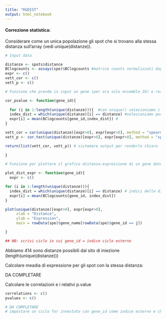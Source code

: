 ```yaml
---
title: "RGDIST"
output: html_notebook
---
```


#### Correzione statistica: 

Considerare come un unica popolazione gli spot che si trovano alla stessa distanza sull'array (vedi unique(distanze)).

```r
# Input data

distanze <- spots$distance
BClogcounts <- assays(spe)$BClogcounts #matrice counts normalizzati dopo Batch Correction
expr <- c()
vett_cor <- c()
vett_p <- c()

```


```r

# Funzione che prende in input un gene (per ora solo ensemble ID) e restituisce il coefficiente di correlazione di spearman e il relativo p-value (non corretto)

cor_pvalue <- function(gene_id){
 
  for (i in 1:length(unique(distanze))){  #con unique() selezioniamo i valori unici delle distanze, la lunghezza indica quanti valori unici di distanza ci sono.
  index_dist = which(unique(distanze)[i] == distanze) #selezioniamo per iesimo valore di distanza gli indici degli spot che hanno quel valore di distanza. 
  expr[i] = mean(BClogcounts[gene_id,index_dist]) #
}

vett_cor = cor(unique(distanze)[expr>0], expr[expr>0], method = "spearman")
vett_p <- cor.test(unique(distanze)[expr>0], expr[expr>0], method = "spearman")$p.value

return(list(vett_cor, vett_p)) # sistemare output per renderlo chiaro
   
}
```


```r

# Funzione per plottare il grafico distanza-espressione di un gene dato in input (per ora solo ensemble ID)

plot_dist_expr <- function(gene_id){
  expr <- c()

for (i in 1:length(unique(distanze))){
  index_dist = which(unique(distanze)[i] == distanze) # indici delle distanze uguali
  expr[i] = mean(BClogcounts[gene_id, index_dist]) 
}

plot(unique(distanze)[expr>0], expr[expr>0],
     xlab = "Distance",
     ylab = "Expression",
     main = rowData(spe)$gene_name[rowData(spe)$gene_id == j])

}

## NB: scrivi ciclo in cui gene_id = indice ciclo esterno

```



Abbiamo 414 sono distanze possibili dal sito di iniezione (length(unique(distanze)))

Calcolare meadia di espressione per gli spot con la stessa distanza:

DA COMPLETARE





Calcolare le correlazioni e i relativi p.value 

```r

correlations <- c()
pvalues <- c()

# DA COMPLETARE
# impostare un ciclo for innestato con gene_id come indice esterno e che richiami nel ciclo interno la nuova funzione cor_pvalue

```
